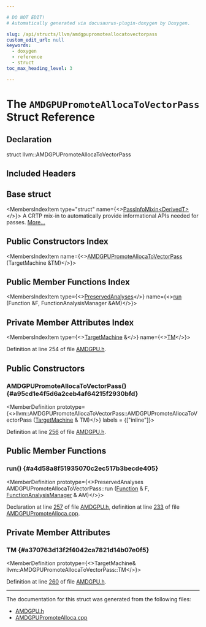 ```yaml
---

# DO NOT EDIT!
# Automatically generated via docusaurus-plugin-doxygen by Doxygen.

slug: /api/structs/llvm/amdgpupromoteallocatovectorpass
custom_edit_url: null
keywords:
  - doxygen
  - reference
  - struct
toc_max_heading_level: 3

---
```





# The `AMDGPUPromoteAllocaToVectorPass` Struct Reference

<DoxygenPage pluginConfig={pluginConfig}>



## Declaration

<CodeBlock>struct llvm::AMDGPUPromoteAllocaToVectorPass</CodeBlock>

## Included Headers

<IncludesList>
<IncludesListItem
  filePath="Target/AMDGPU/AMDGPU.h"
  permalink="/docs/api/files/lib/lib/target/lib/target/amdgpu/amdgpu-h"
  isLocal="true" />
</IncludesList>

## Base struct

<MembersIndex>

<MembersIndexItem
  type="struct"
  name={<><a href="/docs/api/structs/llvm/passinfomixin">PassInfoMixin&lt;DerivedT&gt;</a></>}>
A CRTP mix-in to automatically provide informational APIs needed for passes. <a href="/docs/api/structs/llvm/passinfomixin/#details">More...</a>
</MembersIndexItem>

</MembersIndex>

## Public Constructors Index

<MembersIndex>

<MembersIndexItem
  name={<><a href="#a95cd1e4f5d6a2ceb4af64215f2930bfd">AMDGPUPromoteAllocaToVectorPass</a> (TargetMachine &amp;TM)</>}>
</MembersIndexItem>

</MembersIndex>

## Public Member Functions Index

<MembersIndex>

<MembersIndexItem
  type={<><a href="/docs/api/classes/llvm/preservedanalyses">PreservedAnalyses</a></>}
  name={<><a href="#a4d58a8f51935070c2ec517b3becde405">run</a> (Function &amp;F, FunctionAnalysisManager &amp;AM)</>}>
</MembersIndexItem>

</MembersIndex>

## Private Member Attributes Index

<MembersIndex>

<MembersIndexItem
  type={<><a href="/docs/api/classes/llvm/targetmachine">TargetMachine</a> &amp;</>}
  name={<><a href="#a370763d13f2f4042ca7821d14b07e0f5">TM</a></>}>
</MembersIndexItem>

</MembersIndex>


Definition at line 254 of file <a href="/docs/api/files/lib/lib/target/lib/target/amdgpu/amdgpu-h">AMDGPU.h</a>.

<SectionDefinition>

## Public Constructors

### AMDGPUPromoteAllocaToVectorPass() {#a95cd1e4f5d6a2ceb4af64215f2930bfd}

<MemberDefinition
  prototype={<>llvm::AMDGPUPromoteAllocaToVectorPass::AMDGPUPromoteAllocaToVectorPass (<a href="/docs/api/classes/llvm/targetmachine">TargetMachine</a> &amp; TM)</>}
  labels = {["inline"]}>

Definition at line <a href="/docs/api/files/lib/lib/target/lib/target/amdgpu/amdgpu-h/#l00256">256</a> of file <a href="/docs/api/files/lib/lib/target/lib/target/amdgpu/amdgpu-h">AMDGPU.h</a>.
</MemberDefinition>

</SectionDefinition>

<SectionDefinition>

## Public Member Functions

### run() {#a4d58a8f51935070c2ec517b3becde405}

<MemberDefinition
  prototype={<>PreservedAnalyses AMDGPUPromoteAllocaToVectorPass::run (<a href="/docs/api/classes/llvm/function">Function</a> &amp; F, <a href="/docs/api/namespaces/llvm/#adce09a5a0de0e3177eb00e932734af2f">FunctionAnalysisManager</a> &amp; AM)</>}>

Declaration at line <a href="/docs/api/files/lib/lib/target/lib/target/amdgpu/amdgpu-h/#l00257">257</a> of file <a href="/docs/api/files/lib/lib/target/lib/target/amdgpu/amdgpu-h">AMDGPU.h</a>, definition at line <a href="/docs/api/files/lib/lib/target/lib/target/amdgpu/amdgpupromotealloca-cpp/#l00233">233</a> of file <a href="/docs/api/files/lib/lib/target/lib/target/amdgpu/amdgpupromotealloca-cpp">AMDGPUPromoteAlloca.cpp</a>.
</MemberDefinition>

</SectionDefinition>

<SectionDefinition>

## Private Member Attributes

### TM {#a370763d13f2f4042ca7821d14b07e0f5}

<MemberDefinition
  prototype={<>TargetMachine&amp; llvm::AMDGPUPromoteAllocaToVectorPass::TM</>}>

Definition at line <a href="/docs/api/files/lib/lib/target/lib/target/amdgpu/amdgpu-h/#l00260">260</a> of file <a href="/docs/api/files/lib/lib/target/lib/target/amdgpu/amdgpu-h">AMDGPU.h</a>.
</MemberDefinition>

</SectionDefinition>

<hr/>

The documentation for this struct was generated from the following files:

<ul>
<li><a href="/docs/api/files/lib/lib/target/lib/target/amdgpu/amdgpu-h">AMDGPU.h</a></li>
<li><a href="/docs/api/files/lib/lib/target/lib/target/amdgpu/amdgpupromotealloca-cpp">AMDGPUPromoteAlloca.cpp</a></li>
</ul>

</DoxygenPage>

